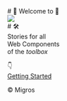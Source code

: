 
<Meta title="Intro" />

<style>
  {`
    .intro-logo {
      display: flex;
      flex-direction: column;
      align-items: center;
      justify-content: center;
      text-align: center;
    }
  `}
</style>

<div className="intro-logo">
# 🎉 Welcome to 🎉 
<br />
<img src="/src/assets/images/web-components.svg" />
<br />
# 🛠️
<br />
Stories for all<br />Web Components<br />of the <em>toolbox</em>

👇  
[Getting Started](?path=/docs/getting-started--docs)   

&copy; Migros
</div>
